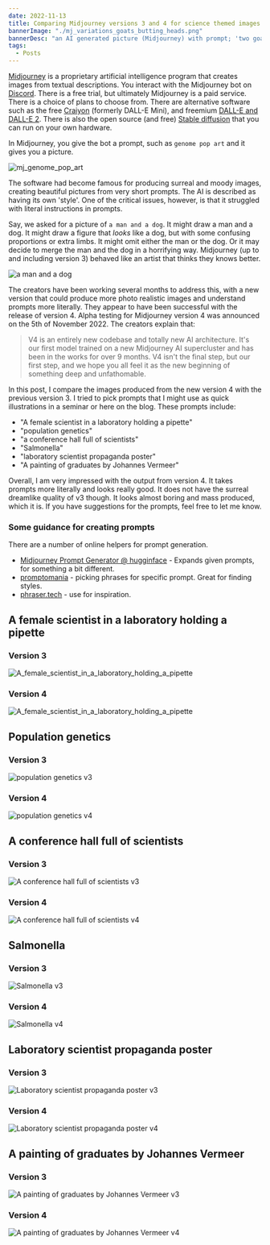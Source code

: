 ```yaml
---
date: 2022-11-13
title: Comparing Midjourney versions 3 and 4 for science themed images
bannerImage: "./mj_variations_goats_butting_heads.png"
bannerDesc: "an AI generated picture (Midjourney) with prompt; 'two goats butting heads in the style of titian'. You can share and adapt this image following a CC BY-SA 4.0 licence."
tags:
  - Posts
---
```


[Midjourney](https://www.midjourney.com/) is a proprietary artificial intelligence program that creates images from textual descriptions. You interact with the Midjourney bot on [Discord](https://discord.com/). There is a free trial, but ultimately Midjourney is a paid service. There is a choice of plans to choose from. There are alternative software such as the free [Craiyon](https://www.craiyon.com/) (formerly DALL-E Mini), and freemium [DALL-E and DALL-E 2](https://openai.com/blog/dall-e/). There is also the open source (and free) [Stable diffusion](https://stability.ai/blog/stable-diffusion-public-release) that you can run on your own hardware.

In Midjourney, you give the bot a prompt, such as `genome pop art` and it gives you a picture.

![mj_genome_pop_art](./mj_genome_pop_art.png)

The software had become famous for producing surreal and moody images, creating beautiful pictures from very short prompts. The AI is described as having its own 'style'. One of the critical issues, however, is that it struggled with literal instructions in prompts.

Say, we asked for a picture of `a man and a dog`. It might draw a man and a dog. It might draw a figure that _looks_ like a dog, but with some confusing proportions or extra limbs. It might omit either the man or the dog. Or it may decide to merge the man and the dog in a horrifying way. Midjourney (up to and including version 3) behaved like an artist that thinks they knows better.

![a man and a dog](./mj_a_man_and_a_dog.png)

The creators have been working several months to address this, with a new version that could produce more photo realistic images and understand prompts more literally. They appear to have been successful with the release of version 4. Alpha testing for Midjourney version 4 was announced on the 5th of November 2022. The creators explain that:

> V4 is an entirely new codebase and totally new AI architecture. It's our first model trained on a new Midjourney AI supercluster and has been in the works for over 9 months. V4 isn't the final step, but our first step, and we hope you all feel it as the new beginning of something deep and unfathomable.

In this post, I compare the images produced from the new version 4 with the previous version 3. I tried to pick prompts that I might use as quick illustrations in a seminar or here on the blog. These prompts include:

- "A female scientist in a laboratory holding a pipette"
- "population genetics"
- "a conference hall full of scientists"
- "Salmonella"
- "laboratory scientist propaganda poster"
- "A painting of graduates by Johannes Vermeer"

Overall, I am very impressed with the output from version 4. It takes prompts more literally and looks really good. It does not have the surreal dreamlike quality of v3 though. It looks almost boring and mass produced, which it is. If you have suggestions for the prompts, feel free to let me know. 

### Some guidance for creating prompts 

There are a number of online helpers for prompt generation. 

* [Midjourney Prompt Generator @ hugginface](https://huggingface.co/spaces/doevent/prompt-generator) - Expands given prompts, for something a bit different.
* [promptomania](https://promptomania.com/midjourney-prompt-builder/) - picking phrases for specific prompt. Great for finding styles.
* [phraser.tech](https://phraser.tech/inspiration?text=penguin) - use for inspiration.


## A female scientist in a laboratory holding a pipette

### Version 3

![A_female_scientist_in_a_laboratory_holding_a_pipette](./mj_v3_A_female_scientist_in_a_laboratory_holding_a_pipette.png)

### Version 4

![A_female_scientist_in_a_laboratory_holding_a_pipette](./mj_v4_A_female_scientist_in_a_laboratory_holding_a_pipette.png)

## Population genetics

### Version 3

![population genetics v3](./mj_v3_population_genetics.png)

### Version 4

![population genetics v4](./mj_v4_population_genetics.png)

## A conference hall full of scientists

### Version 3

![A conference hall full of scientists v3](./mj_v3_a_conference_hall_full_of_scientists.png)

### Version 4

![A conference hall full of scientists v4](./mj_v4_a_conference_hall_full_of_scientists.png)

## Salmonella

### Version 3

![Salmonella v3](./mj_v3_Salmonella.png)

### Version 4

![Salmonella v4](./mj_v4_Salmonella.png)

## Laboratory scientist propaganda poster

### Version 3

![Laboratory scientist propaganda poster v3](./mj_v3_laboratory_scientist_propaganda_poster.png)

### Version 4

![Laboratory scientist propaganda poster v4](./mj_v4_laboratory_scientist_propaganda_poster.png)

## A painting of graduates by Johannes Vermeer

### Version 3

![A painting of graduates by Johannes Vermeer v3](./mj_v3_A_painting_of_graduates_by_Johannes_Vermeer.png)

### Version 4

![A painting of graduates by Johannes Vermeer v4](./mj_v4_A_painting_of_graduates_by_Johannes_Vermeer.png)
